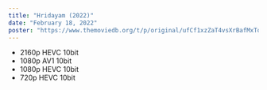 ```yaml
---
title: "Hridayam (2022)"
date: "February 18, 2022"
poster: "https://www.themoviedb.org/t/p/original/ufCf1xzZaT4vsXrBafMxToWyDY2.jpg"
---
```


- <Link href='/go?url=aHR0cHM6Ly9jZG4ubW92aWVpbmRleC50ay8wOi9IcmlkYXlhbS4yMDIyLjIxNjBwLkRTTlAuV0VCLkRMLkhFVkMuRERQNS4xLUFzSC5ta3Y.'>2160p HEVC 10bit</Link>
- <Link href='/go?url=aHR0cHM6Ly9jZG4ubW92aWVpbmRleC50ay8wOi9IcmlkYXlhbS4yMDIyLjEwODBwLkRTTlAuV0VCLURMLjEwYml0LkFWMS5ERC41LjEtU01LLm1rdg..'>1080p AV1 10bit</Link>
- <Link href='/go?url=aHR0cHM6Ly9jZG4ubW92aWVpbmRleC50ay8wOi9IcmlkYXlhbS4yMDIyLjEwODBwLjEwYml0LkRTTlAuV0VCREwuQUFDLjZDSC54MjY1LkhFVkMtSnJSaXAubWt2'>1080p HEVC 10bit</Link>
- <Link href='/go?url=aHR0cHM6Ly9jZG4ubW92aWVpbmRleC50ay8wOi9IcmlkYXlhbS4yMDIyLk1hbGF5YWxhbS43MjBwLjEwYml0LldFQlJpcC4yQ0guSEVWQy1EUS5ta3Y.'>720p HEVC 10bit</Link>